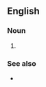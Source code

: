 {{also|upregulation}}
==English==

===Noun===
{{en-noun|head=[[up]]-[[regulation]]|-}}

# {{alternative spelling of|en|upregulation}}

===See also===
* {{l|en|down-regulation}}